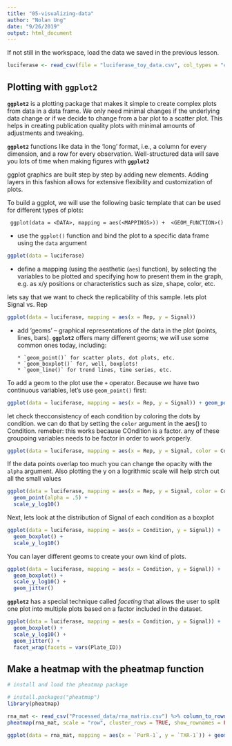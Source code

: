```yaml
---
title: "05-visualizing-data"
author: "Nolan Ung"
date: "9/26/2019"
output: html_document
---
```


If not still in the workspace, load the data we saved in the previous lesson.


```r
luciferase <- read_csv(file = "luciferase_toy_data.csv", col_types = "cdffdcdcffl")

```

## Plotting with **`ggplot2`**

**`ggplot2`** is a plotting package that makes it simple to create complex plots
from data in a data frame. We only need minimal changes if the underlying data change
or if we decide to change from a bar plot to a scatter plot. This helps in creating
publication quality plots with minimal amounts of adjustments and tweaking.

**`ggplot2`** functions like data in the 'long' format, i.e., a column for every dimension,
and a row for every observation. Well-structured data will save you lots of time
when making figures with **`ggplot2`**

ggplot graphics are built step by step by adding new elements. Adding layers in
this fashion allows for extensive flexibility and customization of plots.

To build a ggplot, we will use the following basic template that can be used for different types of plots:

```
 ggplot(data = <DATA>, mapping = aes(<MAPPINGS>)) +  <GEOM_FUNCTION>()
```

- use the `ggplot()` function and bind the plot to a specific data frame using the
      `data` argument

```r
ggplot(data = luciferase)
```

- define a mapping (using the aesthetic (`aes`) function), by selecting the variables to be plotted and specifying how to present them in the graph, e.g. as x/y positions or characteristics such as size, shape, color, etc.

lets say that we want to check the replicability of this sample. lets plot Signal vs. Rep

```r
ggplot(data = luciferase, mapping = aes(x = Rep, y = Signal))
```

- add 'geoms' – graphical representations of the data in the plot (points,
  lines, bars). **`ggplot2`** offers many different geoms; we will use some 
  common ones today, including:
  
      * `geom_point()` for scatter plots, dot plots, etc.
      * `geom_boxplot()` for, well, boxplots!
      * `geom_line()` for trend lines, time series, etc.  


To add a geom to the plot use the `+` operator. Because we have two continuous variables,
let's use `geom_point()` first:

```r
ggplot(data = luciferase, mapping = aes(x = Rep, y = Signal)) + geom_point()

```

let check thecconsistency of each condition by coloring the dots by condition. we can do that by setting the `color` argument in the aes() to Condition. remeber: this works because COndition is a factor. any of these groupoing variables needs to be factor in order to work properly. 


```r

ggplot(data = luciferase, mapping = aes(x = Rep, y = Signal, color = Condition)) + geom_point()


```

If the data points overlap too much you can change the opacity with the `alpha` argument. Also plotting the y on a logrithmic scale will help strch out all the small values

```r

ggplot(data = luciferase, mapping = aes(x = Rep, y = Signal, color = Condition)) + 
  geom_point(alpha = .5) + 
  scale_y_log10()

```

Next, lets look at the distribution of Signal of each condition as a boxplot 


```r
ggplot(data = luciferase, mapping = aes(x = Condition, y = Signal)) + 
  geom_boxplot() + 
  scale_y_log10() 

```

You can layer different geoms to create your own kind of plots. 

```r
ggplot(data = luciferase, mapping = aes(x = Condition, y = Signal)) + 
  geom_boxplot() + 
  scale_y_log10() + 
  geom_jitter()
```



**`ggplot2`** has a special technique called *faceting* that allows the user to split one
plot into multiple plots based on a factor included in the dataset. 

```r
ggplot(data = luciferase, mapping = aes(x = Condition, y = Signal)) + 
  geom_boxplot() + 
  scale_y_log10() + 
  geom_jitter() +
  facet_wrap(facets = vars(Plate_ID))
```

## Make a heatmap with the pheatmap function

```r
# install and load the pheatmap package

# install.packages("pheatmap")
library(pheatmap)

rna_mat <- read_csv("Processed_data/rna_matrix.csv") %>% column_to_rownames(var = "gene_names")
pheatmap(rna_mat, scale = "row", cluster_rows = TRUE, show_rownames = FALSE)


```

```r

ggplot(data = rna_mat, mapping = aes(x = `PurR-1`, y = `TXR-1`)) + geom_point()


```

